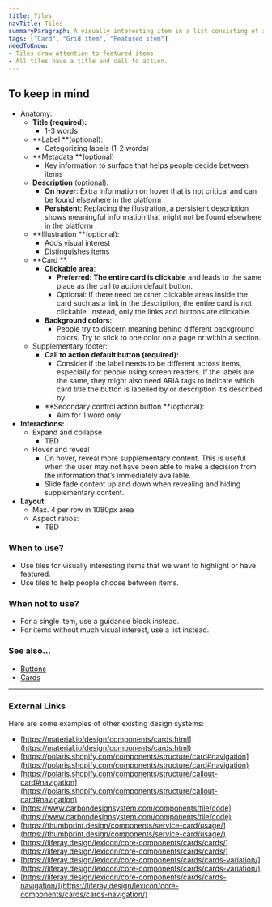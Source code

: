 ```yaml
---
title: Tiles
navTitle: Tiles
summaryParagraph: A visually interesting item in a list consisting of a card, visual, title metadata, and call to action.
tags: ["Card", "Grid item", "Featured item"]
needToKnow:
- Tiles draw attention to featured items.
- All tiles have a title and call to action.
---
```


## To keep in mind

*   Anatomy:
    *   **Title (required):**
        *   1-3 words
    *   **Label **(optional):
        *   Categorizing labels (1-2 words)
    *   **Metadata **(optional)
        *   Key information to surface that helps people decide between items
    *   **Description** (optional):
        *   **On hover**: Extra information on hover that is not critical and can be found elsewhere in the platform
        *   **Persistent**: Replacing the illustration, a persistent description shows meaningful information that might not be found elsewhere in the platform
    *   **Illustration **(optional):
        *   Adds visual interest
        *   Distinguishes items
    *   **Card **
        *   **Clickable area**:
            *   **Preferred: The entire card is clickable** and leads to the same place as the call to action default button.
            *   Optional: If there need be other clickable areas inside the card such as a link in the description, the entire card is not clickable. Instead, only the links and buttons are clickable.
        *   **Background colors**:
            *   People try to discern meaning behind different background colors. Try to stick to one color on a page or within a section.
    *   Supplementary footer:
        *   **Call to action default button (required):**
            *   Consider if the label needs to be different across items, especially for people using screen readers. If the labels are the same, they might also need ARIA tags to indicate which card title the button is labelled by or description it’s described by.
        *   **Secondary control action button **(optional):
            *   Aim for 1 word only
*   **Interactions:**
    *   Expand and collapse
        *   TBD
    *   Hover and reveal
        *   On hover, reveal more supplementary content. This is useful when the user may not have been able to make a decision from the information that’s immediately available.
        *   Slide fade content up and down when revealing and hiding supplementary content.
*   **Layout**:
    *   Max. 4 per row in 1080px area
    *   Aspect ratios:
        *   TBD


### When to use?

*   Use tiles for visually interesting items that we want to highlight or have featured.
*   Use tiles to help people choose between items.

### When not to use?

*   For a single item, use a guidance block instead.
*   For items without much visual interest, use a list instead.

### See also…

*   [Buttons](https://drive.google.com/a/cultureamp.com/open?id=1xByfF-jYRiQr0rUCPb3PRbajWKzx4vJ4NDE0K7IfMso)
*   [Cards](https://docs.google.com/document/d/1ErRhNAZsOSx4gHV1TCUuaZoK9v16ytN_XKkjElOfnNo/edit)

---

### External Links

Here are some examples of other existing design systems:

- [https://material.io/design/components/cards.html](https://material.io/design/components/cards.html)
- [https://polaris.shopify.com/components/structure/card#navigation](https://polaris.shopify.com/components/structure/card#navigation)
- [https://polaris.shopify.com/components/structure/callout-card#navigation](https://polaris.shopify.com/components/structure/callout-card#navigation)
- [https://www.carbondesignsystem.com/components/tile/code](https://www.carbondesignsystem.com/components/tile/code)
- [https://thumbprint.design/components/service-card/usage/](https://thumbprint.design/components/service-card/usage/)
- [https://liferay.design/lexicon/core-components/cards/cards/](https://liferay.design/lexicon/core-components/cards/cards/)
- [https://liferay.design/lexicon/core-components/cards/cards-variation/](https://liferay.design/lexicon/core-components/cards/cards-variation/)
- [https://liferay.design/lexicon/core-components/cards/cards-navigation/](https://liferay.design/lexicon/core-components/cards/cards-navigation/)
